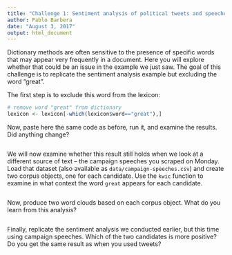 ```yaml
---
title: "Challenge 1: Sentiment analysis of political tweets and speeches"
author: Pablo Barbera
date: "August 3, 2017"
output: html_document
---
```


Dictionary methods are often sensitive to the presence of specific words that may appear very frequently in a document. Here you will explore whether that could be an issue in the example we just saw. The goal of this challenge is to replicate the sentiment analysis example but excluding the word "great". 

The first step is to exclude this word from the lexicon:

```r
# remove word "great" from dictionary
lexicon <- lexicon[-which(lexicon$word=="great"),]
```

Now, paste here the same code as before, run it, and examine the results. Did anything change?

```r

```

We will now examine whether this result still holds when we look at a different source of text -- the campaign speeches you scraped on Monday. Load that dataset (also available as `data/campaign-speeches.csv`) and create two corpus objects, one for each candidate. Use the `kwic` function to examine in what context the word `great` appears for each candidate.

```r

```

Now, produce two word clouds based on each corpus object. What do you learn from this analysis?

```r


```

Finally, replicate the sentiment analysis we conducted earlier, but this time using campaign speeches. Which of the two candidates is more positive? Do you get the same result as when you used tweets?

```r

```



